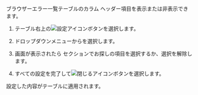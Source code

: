 <Title hashid='display-or-hide-column' level={props.level}>テーブルカラムの表示または非表示</Title>

<InDoc product="browser">

ブラウザーエラー一覧テーブルのカラム ヘッダー項目を表示または非表示できます。

</InDoc>

1. テーブル右上の![設定アイコン](/img/ico-setting.svg)ボタンを選択します。

2. ドロップダウンメニューから<Cmdname sid="column_settings" className="uitext" />を選択します。

3. <Cmdname sid="column_settings" className="uitext" />画面が表示されたら <Cmdname sid="add_a_column" className="uitext" />セクションでお探しの項目を選択するか、選択を解除します。

4. すべての設定を完了して![閉じるアイコン](/img/ico-close.svg)ボタンを選択します。

設定した内容がテーブルに適用されます。
